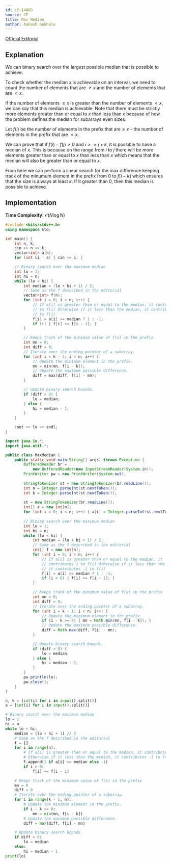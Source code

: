 ```yaml
---
id: cf-1486D
source: CF
title: Max Median
author: Aakash Gokhale
---
```


[Official Editorial](https://codeforces.com/blog/entry/87849)

## Explanation

We can binary search over the largest possible median that is possible to achieve.

To check whether the median $x$ is achievable on an interval, we need to count the number of elements that are $\ge x$ and the number of elements that are $< x$.

If the number of elements $\ge x$ is greater than the number of elements $< x$, we can say that this median is achievable.
Note that there must be strictly more elements greater than or equal to $x$ than less than $x$ because of how the problem defines the median for subarrays even sizes.

Let $f(i)$ be the number of elements in the prefix that are$\ge x$ - the number of elements in the prefix that are $< x$.

We can prove that if $f(i) - f(j) > 0$ and $i >= j + k$, it is possible to have a median of $x$.
This is because on the range from $i$ to $j$ there will be more elements greater than or equal to $x$ than less than $x$ which means that the median will also be greater than or equal to $x$.

From here we can perform a linear search for the max difference keeping track of the minumum element in the prefix from $0$ to $f[i - k]$ which ensures that the size is always at least $k$. If it greater than $0$, then this median is possible to achieve.

## Implementation

**Time Complexity:** $\mathcal{O}(N \log N)$

<LanguageSection>
<CPPSection>

```cpp
#include <bits/stdc++.h>
using namespace std;

int main() {
	int n, k;
	cin >> n >> k;
	vector<int> a(n);
	for (int &i : a) { cin >> i; }

	// Binary search over the maximum median
	int lo = 1;
	int hi = n;
	while (lo < hi) {
		int median = (lo + hi + 1) / 2;
		// Same as the f described in the editorial
		vector<int> f(n);
		for (int i = 0; i < n; i++) {
			// If a[i] is greater than or equal to the median, it contributes 1
			// to f(i) Otherwise if it less than the median, it contributes -1
			// to f(i)
			f[i] = a[i] >= median ? 1 : -1;
			if (i) { f[i] += f[i - 1]; }
		}

		// Keeps track of the minimum value of f(x) in the prefix
		int mn = 0;
		int diff = 0;
		// Iterate over the ending pointer of a subarray.
		for (int i = k - 1; i < n; i++) {
			// Update the minimum element in the prefix.
			mn = min(mn, f[i - k]);
			// Update the maximum possible difference.
			diff = max(diff, f[i] - mn);
		}

		// Update binary search bounds.
		if (diff > 0) {
			lo = median;
		} else {
			hi = median - 1;
		}
	}

	cout << lo << endl;
}
```
</CPPSection>
<JavaSection>

```java
import java.io.*;
import java.util.*;

public class MaxMedian {
	public static void main(String[] args) throws Exception {
		BufferedReader br =
		    new BufferedReader(new InputStreamReader(System.in));
		PrintWriter pw = new PrintWriter(System.out);
	
		StringTokenizer st = new StringTokenizer(br.readLine());
		int n = Integer.parseInt(st.nextToken());
		int k = Integer.parseInt(st.nextToken());
		
		st = new StringTokenizer(br.readLine());
		int[] a = new int[n];
		for (int i = 0; i < n; i++) { a[i] = Integer.parseInt(st.nextToken()); }
		
		// Binary search over the maximum median
		int lo = 1;
		int hi = n;
		while (lo < hi) {
			int median = (lo + hi + 1) / 2;
			// Same as the f described in the editorial
			int[] f = new int[n];
			for (int i = 0; i < n; i++) {
				// If a[i] is greater than or equal to the median, it
				// contributes 1 to f(i) Otherwise if it less than the median,
				// it contributes -1 to f(i)
				f[i] = a[i] >= median ? 1 : -1;
				if (i > 0) { f[i] += f[i - 1]; }
			}

			// Keeps track of the minimum value of f(x) in the prefix
			int mn = 0;
			int diff = 0;
			// Iterate over the ending pointer of a subarray.
			for (int i = k - 1; i < n; i++) {
				// Update the minimum element in the prefix.
				if (i - k >= 0) { mn = Math.min(mn, f[i - k]); }
				// Update the maximum possible difference.
				diff = Math.max(diff, f[i] - mn);
			}

			// Update binary search bounds.
			if (diff > 0) {
				lo = median;
			} else {
				hi = median - 1;
			}
		}
		pw.println(lo);
		pw.close();
	}
}
```
</JavaSection>
<PySection>

```py
n, k = [int(i) for i in input().split()]
a = [int(i) for i in input().split()]

# Binary search over the maximum median
lo = 1
hi = n
while lo < hi:
	median = (lo + hi + 1) // 2
	# Same as the f described in the editorial
	f = []
	for i in range(n):
		# If a[i] is greater than or equal to the median, it contributes 1 to f(i)
		# Otherwise if it less than the median, it contributes -1 to f(i)
		f.append(1 if a[i] >= median else -1)
		if i > 0:
			f[i] += f[i - 1]

	# Keeps track of the minimum value of f(x) in the prefix
	mn = 0
	diff = 0
	# Iterate over the ending pointer of a subarray.
	for i in range(k - 1, n):
		# Update the minimum element in the prefix.
		if i - k >= 0:
			mn = min(mn, f[i - k])
		# Update the maximum possible difference.
		diff = max(diff, f[i] - mn)

	# Update binary search bounds.
	if diff > 0:
		lo = median
	else:
		hi = median - 1
print(lo)
```
</PySection>
</LanguageSection>
